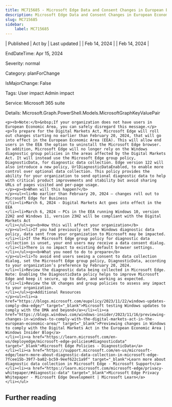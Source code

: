 ```yaml
---
title: MC715685 - Microsoft Edge Data and Consent Changes in European Economic Area
description: Microsoft Edge Data and Consent Changes in European Economic Area
slug: MC715685
sidebar:
    label: MC715685
---
```



| Published | Act by | Last updated |
| Feb 14, 2024 |  | Feb 14, 2024 |

EndDateTime: Apr 15, 2024

Severity: normal

Category: planForChange

IsMajorChange: False

Tags: User impact Admin impact

Service: Microsoft 365 suite

Details: Microsoft.Graph.PowerShell.Models.MicrosoftGraphKeyValuePair

```
<p><b>Note:</b>&nbsp;If your organization does not have users in European Economic Area, you can safely disregard this message.</p><p>To prepare for the Digital Markets Act, Microsoft Edge will roll out changes starting no earlier than February 20, 2024, that will go into effect in the European Economic Area (EEA). This will allow end users in the EEA the option to uninstall the Microsoft Edge browser. In addition, Microsoft Edge will no longer rely on the Windows diagnostic group policies in the areas affected by the Digital Markets Act. It will instead use the Microsoft Edge group policy, DiagnosticData, for diagnostic data collection. Edge version 122 will also introduce a new policy, UrlDiagnosticDataEnabled, to enable more control over optional data collection. This policy provides the ability for your organization to send optional diagnostic data to help with critical product improvements and stability but avoid sharing URLs of pages visited and per-page usage. 
</p><p><b>When will this happen?</b>
</p><ul><li>No earlier than February 20, 2024 – changes roll out to Microsoft Edge for Business  
</li><li>March 6, 2024 - Digital Markets Act goes into effect in the EEA
</li><li>March 6, 2024 – PCs in the EEA running Windows 10, version 22H2 and Windows 11, version 23H2 will be compliant with the Digital Markets Act
</li></ul><p><b>How this will affect your organization</b>
</p><ul><li>If you had previously set the Windows diagnostic data policy, data sent from your organization to Microsoft may be impacted. 
</li><li>If the Microsoft Edge group policy for diagnostic data collection is unset, your end users may receive a data consent dialog. 
</li><li>There is no impact to existing default browser settings.
</li></ul><p><b>What you need to do to prepare</b>
</p><ul><li>To avoid end users seeing a consent to data collection dialog, set the Microsoft Edge group policy, DiagnosticData, according to your organization’s preference by February 20, 2024. 
</li><li>Review the diagnostic data being collected in Microsoft Edge. Note: Enabling the DiagnosticData policy helps to improve Microsoft Edge and keep it secure, up to date, and working as expected.
</li><li>Review the UX changes and group policies to assess any impact to your organization. 
</li></ul><p>Additional Resources
</p><ul><li><a href="https://blogs.microsoft.com/eupolicy/2023/11/22/windows-updates-comply-dma-edge/" target="_blank">Microsoft testing Windows updates to comply with the DMA and beyond</a></li><li><a href="https://blogs.windows.com/windows-insider/2023/11/16/previewing-changes-in-windows-to-comply-with-the-digital-markets-act-in-the-european-economic-area/" target="_blank">Previewing changes in Windows to comply with the Digital Markets Act in the European Economic Area | Windows Insider Blog</a>
</li><li><a href="https://learn.microsoft.com/en-us/deployedge/microsoft-edge-policies#diagnosticdata" target="_blank">Microsoft Edge Policies - DiagnosticData</a>
</li><li><a href="https://support.microsoft.com/en-us/microsoft-edge/learn-more-about-diagnostic-data-collection-in-microsoft-edge-7fcee15b-39f7-ba02-bc59-9eef622c1a9f" target="_blank">Learn more about diagnostic data collection in Microsoft Edge - Microsoft Support</a>
</li><li><a href="https://learn.microsoft.com/microsoft-edge/privacy-whitepaper/#diagnostic-data" target="_blank">Microsoft Edge Privacy Whitepaper - Microsoft Edge Development | Microsoft Learn</a>
</li></ul>
```

## Further reading
